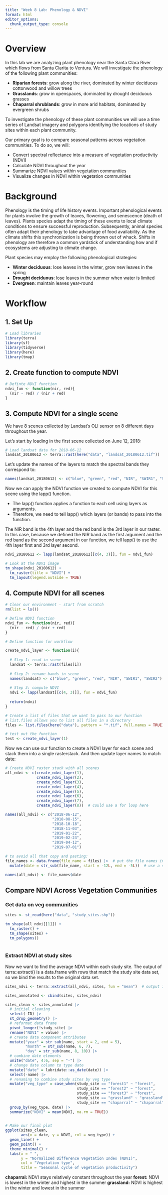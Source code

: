 ```yaml
---
title: "Week 8 Lab: Phenology & NDVI"
format: html
editor_options: 
  chunk_output_type: console
---
```

# Overview

In this lab we are analyzing plant phenology near the Santa Clara River which flows from Santa Clarita to Ventura. We will investigate the phenology of the following plant communities:

- **Riparian forests**: grow along the river, dominated by winter deciduous cottonwood and willow trees
- **Grasslands**: grow in openspaces, dominated by drought deciduous grasses
- **Chaparral shrublands**: grow in more arid habitats, dominated by evergreen shrubs

To investigate the phenology of these plant communities we will use a time series of Landsat imagery and polygons identifying the locations of study sites within each plant community.

Our primary goal is to compare seasonal patterns across vegetation communities. To do so, we will:

- Convert spectral reflectance into a measure of vegetation productivity (NDVI)
- Calculate NDVI throughout the year
- Summarize NDVI values within vegetation communities
- Visualize changes in NDVI within vegetation communities


# Background

Phenology is the timing of life history events. Important phenological events for plants involve the growth of leaves, flowering, and senescence (death of leaves). Plants species adapt the timing of these events to local climate conditions to ensure successful reproduction. Subsequently, animal species often adapt their phenology to take advantage of food availability. As the climate shifts this synchronization is being thrown out of whack. Shifts in phenology are therefore a common yardstick of understanding how and if ecosystems are adjusting to climate change.

Plant species may employ the following phenological strategies:

- **Winter deciduous**: lose leaves in the winter, grow new leaves in the spring
- **Drought deciduous**: lose leaves in the summer when water is limited
- **Evergreen**: maintain leaves year-round

# Workflow

## 1. Set Up
```r
# Load libraries
library(terra)
library(sf)
library(tidyverse)
library(here)
library(tmap)
```

## 2. Create function to compute NDVI
```r
# Definte NDVI function
ndvi_fun <- function(nir, red){
  (nir - red) / (nir + red)
}

```

## 3. Compute NDVI for a single scene

We have 8 scenes collected by Landsat’s OLI sensor on 8 different days throughout the year.

Let’s start by loading in the first scene collected on June 12, 2018:
```r
# Load landsat data for 2018-06-12
landsat_20180612 <- terra::rast(here("data", "landsat_20180612.tif"))
```

Let’s update the names of the layers to match the spectral bands they correspond to:
```r
names(landsat_20180612) <- c("blue", "green", "red", "NIR", "SWIR1", "SWIR2")
```

Now we can apply the NDVI function we created to compute NDVI for this scene using the lapp() function.

- The lapp() function applies a function to each cell using layers as arguments.
- Therefore, we need to tell lapp() which layers (or bands) to pass into the function.

The NIR band is the 4th layer and the red band is the 3rd layer in our raster. In this case, because we defined the NIR band as the first argument and the red band as the second argument in our function, we tell lapp() to use the 4th layer first and 3rd layer second.

```r
ndvi_20180612 <- lapp(landsat_20180612[[c(4, 3)]], fun = ndvi_fun)

# Look at the NDVI image
tm_shape(ndvi_20180612) +
  tm_raster(title = "NDVI") +
  tm_layout(legend.outside = TRUE)
```

## 4. Compute NDVI for all scenes

```r
# Clear our environment - start from scratch
rm(list = ls())

# Define NDVI function
ndvi_fun <- function(nir, red){
  (nir - red) / (nir + red)
}
```

```r
# Define function for workflow

create_ndvi_layer <- function(i){
  
  # Step 1: read in scene
  landsat <- terra::rast(files[i])
  
  # Step 2: rename bands in scene
  names(landsat) <- c("blue", "green", "red", "NIR", "SWIR1", "SWIR2")
  
  # Step 3: compute NDVI
  ndvi <- lapp(landsat[[c(4, 3)]], fun = ndvi_fun)
  
  return(ndvi)
}

```

```r
# Create a list of files that we want to pass to our function
# list.files allows you to list all files in a directory
files <- list.files(here("data"), pattern = "*.tif", full.names = TRUE)
```

```r
# test out the function
test <- create_ndvi_layer(1)
```


Now we can use our function to create a NDVI layer for each scene and stack them into a single rasterstack. And then update layer names to match date:
```r
# Create NDVI raster stack with all scenes
all_ndvi <- c(create_ndvi_layer(1),
              create_ndvi_layer(2),
              create_ndvi_layer(3),
              create_ndvi_layer(4),
              create_ndvi_layer(5),
              create_ndvi_layer(6),
              create_ndvi_layer(7),
              create_ndvi_layer(8))  # could use a for loop here 

names(all_ndvi) <- c("2018-06-12",
                     "2018-08-15",
                     "2018-10-18",
                     "2018-11-03",
                     "2019-01-22",
                     "2019-02-23",
                     "2019-04-12",
                     "2019-07-01")
```

```r
# to avoid all that copy and pasting:
file_names <- data.frame(file_name = files) |>  # put the file names into a data frame
  mutate(date = str_sub(file_name, start = -12L, end = -5L))  # use a string operation to pull the date from the file path

names(all_ndvi) <- file_names$date
```

## Compare NDVI Across Vegetation Communities

### Get data on veg communities
```r
sites <- st_read(here("data", "study_sites.shp"))

tm_shape(all_ndvi[[1]]) +
  tm_raster() +
  tm_shape(sites) +
  tm_polygons()
  
```

### Extract NDVI at study sites

Now we want to find the average NDVI within each study site. The output of terra::extract() is a data.frame with rows that match the study site data set, so we bind the results to the original data set.

```r
sites_ndvi <- terra::extract(all_ndvi, sites, fun = "mean")  # output is not tidy ):

sites_annotated <- cbind(sites, sites_ndvi)
```

```r
sites_clean <- sites_annotated |>
  # initial cleaning
  select(-ID) |>
  st_drop_geometry() |>
  # reformat data frame
  pivot_longer(!study_site) |>
  rename("NDVI" = value) |>
  # create data component attributes
  mutate("year" = str_sub(name, start = 2, end = 5),
         "month" = str_sub(name, 6, 7),
         "day" = str_sub(name, 8, 10)) |>
  # combine date elements
  unite("date", 4:6, sep = "-") |>
  # change date column to type date
  mutate("date" = lubridate::as_date(date)) |>
  select(-name) |>
  # renaming to combine study sites by veg type
  mutate("veg_type" = case_when(study_site == "forest1" ~ "forest",
                                study_site == "forest2" ~ "forest",
                                study_site == "forest3" ~ "forest",
                                study_site == "grassland" ~ "grassland",
                                study_site == "chaparral" ~ "chaparral")) |>
  group_by(veg_type, date) |>
  summarize("NDVI" = mean(NDVI, na.rm = TRUE))
  
```

```r
# Make our final plot
ggplot(sites_clean,
       aes(x = date, y = NDVI, col = veg_type)) +
  geom_line() +
  geom_point() +
  theme_minimal() +
  labs(x = " ",
       y = "Normalized Difference Vegetation Index (NDVI)",
       col = "Vegetation type",
       title = "Seasonal cycle of vegetation productivity")

```

**chaparral:** NDVI stays relatively constant throughout the year
**forest:** NDVI is lowest in the winter and highest in the summer
**grassland:** NDVI is highest in the winter and lowest in the summer

